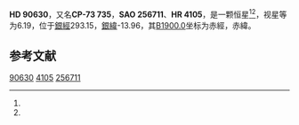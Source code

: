 {{Starbox begin
| name = HD 90630
}}
{{Starbox observe
| epoch = [[J2000.0|J2000.0]]
| constell = {{星座名待查}}<ref name=SIMBAD>{{cite web
 | url=http://simbad.u-strasbg.fr/simbad/sim-id?Ident=HR+4105
 | title=Pulsating variable Star
 | publisher=Centre de Données astronomiques de Strasbourg
 | work=SIMBAD
 | accessdate=2012-07-13
 | archive-date=2016-03-16
 | archive-url=https://web.archive.org/web/20160316082851/http://simbad.u-strasbg.fr/simbad/sim-id?Ident=HR+4105
 | dead-url=no
 }}</ref><ref name=DATA>{{cite web
 | url=http://vizier.u-strasbg.fr/viz-bin/VizieR-5?-out.add=.&-source=5050&-corr=PK=HR&-out.max=9999&HR=4105
 | title=VizieR Detailed Page
 | accessdate=2012-07-13
 | archive-date=2016-03-05
 | archive-url=https://web.archive.org/web/20160305210655/http://vizier.u-strasbg.fr/viz-bin/VizieR-5?-out.add=.&-source=5050&-corr=PK=HR&-out.max=9999&HR=4105
 | dead-url=no
 }}</ref>
| 星官 = 
| ra = {{RA|10|24|44.3}}<ref name=SIMBAD /><ref name=DATA />
| dec = {{DEC|-73|58|18}}<ref name=SIMBAD /><ref name=DATA />
| appmag_v = 6.19<ref name=SIMBAD /><ref name=DATA />
}}
{{Starbox character
| class = A2-3V<ref name=SIMBAD /><ref name=DATA />
| b-v = 0.07<ref name=SIMBAD /><ref name=DATA />
| u-b = 0.11<ref name=SIMBAD /><ref name=DATA />
| r-i = <ref name=SIMBAD /><ref name=DATA />
| variable = 
}}
{{Starbox astrometry
| radial_v = 0.11
| prop_mo_ra = -3
| parallax = 
| p_error = 
}}
{{Starbox catalog
| names =CP-73 735，[[SAO星表|SAO]] 256711，[[HD星表|HD]] 90630，[[HR星表|HR]] 4105}}
{{Starbox reference |Simbad=HR+4105}}
{{Starbox end}}

'''HD 90630'''，又名'''CP-73 735'''，'''SAO 256711'''、'''HR 4105'''，是一颗恒星<ref name=SIMBAD /><ref name=DATA />，视星等为6.19，位于[[銀道座標系|銀經]]293.15，[[銀道座標系|銀緯]]-13.96，其[[B1900.0|B1900.0]]坐标为赤經{{RA|10|22|44.3}}，赤緯{{DEC|-73|-13.96|49}}。

== 参考文献 ==
{{reflist}}

{{star-stub}}

[[Category:HD和HDE天體|90630]]
[[Category:HR天體|4105]]
[[Category:SAO天體|256711]]